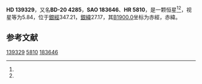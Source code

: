 {{Starbox begin
| name = HD 139329
}}
{{Starbox observe
| epoch = [[J2000.0|J2000.0]]
| constell = {{星座名待查}}<ref name=SIMBAD>{{cite web
 | url=http://simbad.u-strasbg.fr/simbad/sim-id?Ident=HR+5810
 | title=Pulsating variable Star
 | publisher=Centre de Données astronomiques de Strasbourg
 | work=SIMBAD
 | accessdate=2012-07-13
 | archive-date=2021-02-04
 | archive-url=https://web.archive.org/web/20210204154321/http://simbad.u-strasbg.fr/simbad/sim-id?Ident=HR+5810
 }}</ref><ref name=DATA>{{cite web
 | url=http://vizier.u-strasbg.fr/viz-bin/VizieR-5?-out.add=.&-source=5050&-corr=PK=HR&-out.max=9999&HR=5810
 | title=VizieR Detailed Page
 | accessdate=2012-07-13
 | archive-date=2021-02-04
 | archive-url=https://web.archive.org/web/20210204154338/http://vizier.u-strasbg.fr/viz-bin/VizieR-5?-out.add=.&-source=5050&-corr=PK%3DHR&-out.max=9999&HR=5810
 | dead-url=no
 }}</ref>
| 星官 = 
| ra = {{RA|15|38|16.3}}<ref name=SIMBAD /><ref name=DATA />
| dec = {{DEC|-21|0|58}}<ref name=SIMBAD /><ref name=DATA />
| appmag_v = 5.84<ref name=SIMBAD /><ref name=DATA />
}}
{{Starbox character
| class = gG9<ref name=SIMBAD /><ref name=DATA />
| b-v = 1.08<ref name=SIMBAD /><ref name=DATA />
| u-b = <ref name=SIMBAD /><ref name=DATA />
| r-i = <ref name=SIMBAD /><ref name=DATA />
| variable = 
}}
{{Starbox astrometry
| radial_v = 
| prop_mo_ra = 32
| parallax = 
| p_error = 
}}
{{Starbox catalog
| names =BD-20 4285，[[SAO星表|SAO]] 183646，[[HD星表|HD]] 139329，[[HR星表|HR]] 5810}}
{{Starbox reference |Simbad=HR+5810}}
{{Starbox end}}

'''HD 139329'''，又名'''BD-20 4285'''，'''SAO 183646'''、'''HR 5810'''，是一颗恒星<ref name=SIMBAD /><ref name=DATA />，视星等为5.84，位于[[銀道座標系|銀經]]347.21，[[銀道座標系|銀緯]]27.17，其[[B1900.0|B1900.0]]坐标为赤經{{RA|15|32|27.3}}，赤緯{{DEC|-20|27.17|9}}。

== 参考文献 ==
{{reflist}}

{{star-stub}}

[[Category:HD和HDE天體|139329]]
[[Category:HR天體|5810]]
[[Category:SAO天體|183646]]